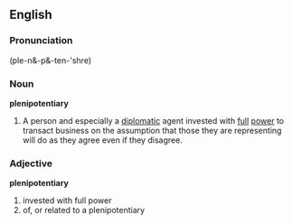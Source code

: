 {{wikipedia}}
==English==

===Pronunciation===
(ple-n&-p&-ten-'shre)

===Noun===
'''plenipotentiary'''
# A person and especially a [[diplomat]]ic agent invested with [[full]] [[power]] to transact business on the assumption that those they are representing will do as they agree even if they disagree.

===Adjective===
'''plenipotentiary'''
# invested with full power
# of, or related to a plenipotentiary